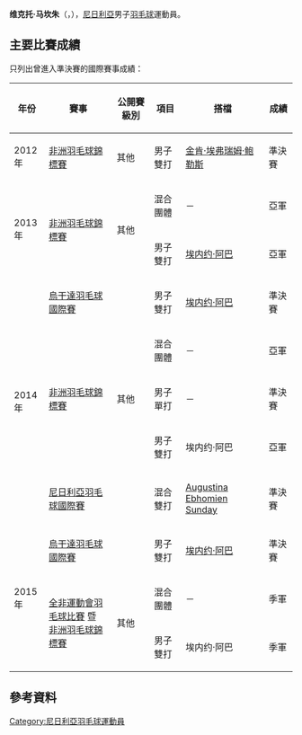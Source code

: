 {{noteTA|G1=Badminton}}
{{Infobox 羽球選手
| playername              = 维克托·马坎朱<br/>{{lang|en|Victor Makanju}}
| image                   = 
| size                    = 
| caption                 = 
| birth_name              = 
| date_of_birth           = {{birth_date_and_age|1985|3|22}}
| place_of_birth          = 
| height                  = 
| weight                  = 
| event                   = 男子單打、男子雙打、混合雙打
| country                 = {{NGR}}
| years_active            = 
| handedness              = 
| coach                   = 
| highest_ranking         = 第119位（男雙-[[埃内约·阿巴|阿巴]]）
| date_of_highest_ranking = 2014年3月27日<ref name="ranking">[http://bwfcontent.tournamentsoftware.com/ranking/player.aspx?id=6911&player=116578 BWF World Ranking - Ranking of Victor MAKANJU (39982)]{{en}}</ref>
| current_ranking         = 第222位（男單）<br/>第124位（男雙-[[埃内约·阿巴|阿巴]]）<br/>第741位（混雙-[[乌切丘库·黛博拉·尤克|尤克]]）
| date_of_current_ranking = 2014年5月15日<ref>[http://bwfcontent.tournamentsoftware.com/ranking/category.aspx?id=6911&category=472 BWF World Ranking - BWF世界排名榜 (5/15/2014) - Men's singles]{{en}}</ref><ref>[http://bwfcontent.tournamentsoftware.com/ranking/category.aspx?id=6911&category=474 BWF World Ranking - BWF世界排名榜 (5/15/2014) - Men's doubles]{{en}}</ref><ref>[http://bwfcontent.tournamentsoftware.com/ranking/category.aspx?id=6911&category=476 BWF World Ranking - BWF世界排名榜 (5/15/2014) - Mixed doubles]{{en}}</ref>
| played                  = 27勝–18負（男單）<br/>33勝–17負（男雙）<br/>0勝–1負（混雙）
| titles                  = 
| bwf_profile             = 599B537C-1DE4-465E-B11A-4B453DD341CD
| bwf_id                  = 39982
| updated                 = 2014年5月21日
}}
{{MedalTableTop|width=286px}}
{{MedalSport | 男子[[羽毛球|羽毛球]]}}
{{MedalCountry | {{NGR}}}}
{{MedalCompetition | [[非洲运动会|非洲运动会]]}}
{{MedalBronze| [[2015年非洲羽毛球錦標賽|2015年 布拉柴維爾]] | 混合團體 }}
{{MedalBronze| [[2015年非洲羽毛球錦標賽|2015年 布拉柴維爾]] | 男子雙打 }}
{{MedalCompetition | [[非洲羽毛球錦標賽|非洲羽毛球錦標賽]]}}
{{MedalBronze | [[2012年非洲羽毛球錦標賽|2012年 亞的斯亞貝巴]] | 男子雙打 }}
{{MedalSilver | [[2013年非洲羽毛球錦標賽|2013年 羅斯希爾]] | 混合團體 }}
{{MedalSilver | [[2013年非洲羽毛球錦標賽|2013年 羅斯希爾]] | 男子雙打 }}
{{MedalSilver | [[2014年非洲羽毛球錦標賽|2014年 洛巴策]] | 混合團體 }}
{{MedalSilver | [[2014年非洲羽毛球錦標賽|2014年 洛巴策]] | 男子雙打 }}
{{MedalBronze | [[2014年非洲羽毛球錦標賽|2014年 洛巴策]] | 男子單打 }}
{{MedalBottom}}
'''维克托·马坎朱'''（{{lang-en|Victor Makanju}}，{{bd|1985年|3月22日}}），[[尼日利亞|尼日利亞]]男子[[羽毛球|羽毛球]]運動員。

==主要比賽成績==
只列出曾進入準決賽的國際賽事成績：
{| class=wikitable style="text-align:center; font-size:small;" 
!width="50"|年份
!width="180"|賽事
!width="80"|公開賽級別
!width="60"|項目
!width="180"|搭檔
!width="50"|成績
|-
!rowspan="1"|2012年
|[[2012年非洲羽毛球錦標賽|非洲羽毛球錦標賽]]
|其他
|男子雙打
|[[金肯·埃弗瑞姆·鲍勒斯|金肯·埃弗瑞姆·鲍勒斯]]
|bgcolor="#b8860b"|準決賽
|-
!rowspan="2"|2013年
|rowspan="2"|[[2013年非洲羽毛球錦標賽|非洲羽毛球錦標賽]]
|rowspan="2"|其他
|混合團體
|－
|bgcolor="silver"|亞軍
|-
|男子雙打
|[[埃内约·阿巴|埃内约·阿巴]]
|bgcolor="silver"|亞軍
|-
!rowspan="5"|2014年
|[[2014年烏干達羽毛球國際賽|烏干達羽毛球國際賽]]
|{{BWFIS}}
|男子雙打
|[[埃内约·阿巴|埃内约·阿巴]]
|bgcolor="#b8860b"|準決賽
|-
|rowspan="3"|[[2014年非洲羽毛球錦標賽|非洲羽毛球錦標賽]]
|rowspan="3"|其他
|混合團體
|－
|bgcolor="silver"|亞軍
|-
|男子單打
|－
|bgcolor="#b8860b"|準決賽
|-
|男子雙打
|埃内约·阿巴
|bgcolor="silver"|亞軍
|-
|[[2014年尼日利亞羽毛球國際賽|尼日利亞羽毛球國際賽]]
|{{BWFIS}}
|混合雙打
|[[Augustina_Ebhomien_Sunday|Augustina Ebhomien Sunday]]
|bgcolor="#b8860b"|準決賽
|-
!rowspan="3"|2015年
|[[2015年烏干達羽毛球國際賽|烏干達羽毛球國際賽]]
|{{BWFIS}}
|男子雙打
|[[埃内约·阿巴|埃内约·阿巴]]
|bgcolor="#b8860b"|準決賽
|-
|rowspan="2"|[[2015年全非運動會羽毛球比賽|全非運動會羽毛球比賽]] 暨<br/>[[2015年非洲羽毛球錦標賽|非洲羽毛球錦標賽]] 
|rowspan="2"|其他
|混合團體
|－
|bgcolor="#b8860b"|季軍
|-
|男子雙打
|埃内约·阿巴
|bgcolor="#b8860b"|季軍
|}
{{BWF賽事級別索引}}

==參考資料==
{{Reflist}}

{{DEFAULTSORT:Makanju, Victor}}
[[Category:尼日利亞羽毛球運動員|Category:尼日利亞羽毛球運動員]]